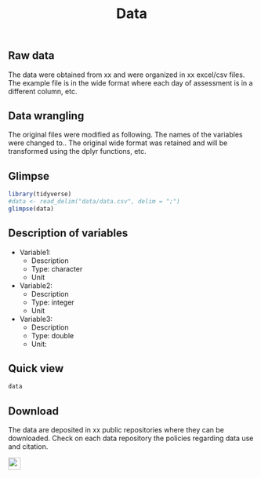 % Data 

## Raw data 

The data were obtained from xx and were organized in xx excel/csv files. The example file is in the wide format where each day of assessment is in a different column, etc.

## Data wrangling

The original files were modified as following. The names of the variables were changed to.. The original wide format was retained and will be transformed using the dplyr functions, etc.

## Glimpse 

```r
library(tidyverse)
#data <- read_delim("data/data.csv", delim = ";")
glimpse(data)
```

## Description of variables

- Variable1: 
  - Description 
  - Type: character
  - Unit

- Variable2: 
  - Description 
  - Type: integer
  - Unit

- Variable3: 
  - Description 
  - Type: double
  - Unit:
  
## Quick view 

```r
data
```


## Download 

The data are deposited in xx public repositories where they can be downloaded. Check on each data repository the policies regarding data use and citation.

<img src = "https://osf.io/static/img/circle_logo.png" width = "25">
[](DOI 10.17605/OSF.IO/7D3CH) 



